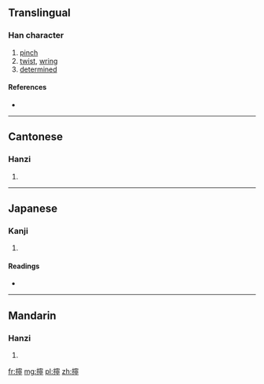 {{also|拧}}
==Translingual==

===Han character===
{{Han char|rn=64|rad=手|as=14|sn=17|four=5302<sub>1</sub>|canj=手十心弓 (QJPN)}}

# [[pinch]]
# [[twist]], [[wring]]
# [[determined]]

====References====
* {{Han ref|kx=0460.300|dkj=12883|dj=0810.050|hdz=31977.040|uh=64F0|ud=25840|bh=C0BE|bd=49342}}

----

==Cantonese==

===Hanzi===
{{yue-hanzi|jyut=|y=ning4, ning6|sim=拧}}

# {{defn|lang=yue|sort=手14}}

----

==Japanese==

===Kanji===
{{ja-kanji|grade=|rs=手14}}

# {{defn|lang=ja|sort=手14}}

====Readings====
* {{ja-readings|on=[[どう]] (dō), [[にょう]] (nyō)|kun=[[みだれる]] (midareru)}}

----

==Mandarin==

===Hanzi===
{{cmn-hanzi|sim=拧|pin=[[níng]] ([[ning2]])|wg=ning<sup>2</sup>}}

# {{defn|lang=cmn|sort=手14}}

[[fr:擰]]
[[mg:擰]]
[[pl:擰]]
[[zh:擰]]